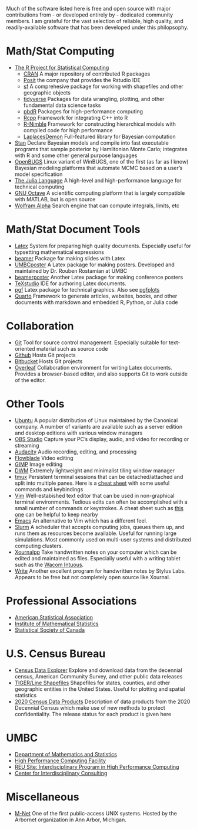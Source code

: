 Much of the software listed here is free and open source with major
contributions from - or developed entirely by - dedicated community members. I
am grateful for the vast selection of reliable, high quality, and
readily-available software that has been developed under this philopsophy.

# Math/Stat Computing
- [The R Project for Statistical Computing](http://www.r-project.org)
	+ [CRAN](https://cran.r-project.org) A major repository of contributed R
	  packages
	+ [Posit](https://posit.co) the company that provides the Rstudio IDE
	+ [sf](https://cran.r-project.org/package=sf) A comprehesive package for
	  working with shapefiles and other geographic objects
	+ [tidyverse](https://www.tidyverse.org) Packages for data wrangling,
	  plotting, and other fundamental data science tasks
	+ [pbdR](https://pbdr.org) Packages for high-performance computing
	+ [Rcpp](http://www.rcpp.org) Framework for integrating C++ into R
	+ [R-Nimble](http://r-nimble.org) Framework for constructing hierarchical
	  models with compiled code for high performance
	+ [LaplacesDemon](https://github.com/LaplacesDemonR/LaplacesDemon)
	  Full-featured library for Bayesian computation
- [Stan](http://mc-stan.org) Declare Bayesian models and compile into fast
  executable programs that sample posterior by Hamiltonian Monte Carlo;
  integrates with R and some other general purpose languages
- [OpenBUGS](https://www.mrc-bsu.cam.ac.uk/software/bugs/openbugs) Linux
  variant of WinBUGS, one of the first (as far as I know) Bayesian modeling
  platforms that automate MCMC based on a user's model specification
- [The Julia Language](http://julialang.org)
  A high-level and high-performance language for technical computing
- [GNU Octave](https://octave.org) A scientific computing platform that is
  largely compatible with MATLAB, but is open source
- [Wolfram Alpha](http://www.wolframalpha.com) Search engine that can compute
  integrals, limits, etc

# Math/Stat Document Tools
- [Latex](https://www.latex-project.org) System for preparing high quality
  documents. Especially useful for typsetting mathematical expressions
- [beamer](https://ctan.org/pkg/beamer) Package for making slides with Latex
- [UMBCposter](http://www.math.umbc.edu/~rouben/umbcposter) A Latex package
  for making posters. Developed and maintained by Dr. Rouben Rostamian at UMBC
- [beamerposter](https://ctan.org/pkg/beamerposter) Another Latex package for
  making conference posters
- [TeXstudio](https://www.texstudio.org) IDE for authoring Latex documents.
- [pgf](https://ctan.org/pkg/pgf) Latex package for technical graphics. Also
  see [pgfplots](https://ctan.org/pkg/pgfplots)
- [Quarto](https://quarto.org) Framework to generate articles, websites, books,
  and other documents with markdown and embedded R, Python, or Julia code

# Collaboration
- [Git](https://git-scm.com) Tool for source control management. Especially
  suitable for text-oriented material such as source code
- [Github](https://github.com) Hosts Git projects
- [Bitbucket](https://bitbucket.org) Hosts Git projects
- [Overleaf](https://www.overleaf.com) Collaboration environment for writing
  Latex documents. Provides a browser-based editor, and also supports Git to
  work outside of the editor.

# Other Tools
- [Ubuntu](https://ubuntu.com) A popular distribution of Linux maintained by
  the Canonical company. A number of variants are available such as a server
  edition and desktop editions with various window managers
- [OBS Studio](https://obsproject.com) Capture your PC's display, audio, and
  video for recording or streaming
- [Audacity](https://www.audacityteam.org) Audio recording, editing, and
  processing
- [Flowblade](https://jliljebl.github.io/flowblade) Video editing
- [GIMP](https://www.gimp.org) Image editing
- [DWM](https://dwm.suckless.org) Extremely lightweight and minimalist tiling
  window manager
- [tmux](https://github.com/tmux/tmux/wiki) Persistent terminal sessions that
  can be detached/attached and split into multiple panes. Here is a
  [cheat sheet](https://gist.github.com/MohamedAlaa/2961058) with some useful
  commands and keybindings
- [Vim](https://www.vim.org) Well-estabished text editor that can be used in
  non-graphical terminal environments. Tedious edits can often be accomplished
  with a small number of commands or keystrokes. A cheat sheet such as
  [this one](https://vim.rtorr.com) can be helpful to keep nearby
- [Emacs](https://www.gnu.org/software/emacs) An alternative to Vim which has a
  different feel.
- [Slurm](https://slurm.schedmd.com) A scheduler that accepts computing jobs,
  queues them up, and runs them as resources become available. Useful for
  running large simulations. Most commonly used on multi-user systems and
  distributed computing clusters.
- [Xournalpp](https://xournalpp.github.io) Take handwritten notes on your
  computer which can be edited and maintained as files. Especially useful with
  a writing tablet such as the
  [Wacom Intuous](https://www.wacom.com/en-us/products/pen-tablets/wacom-intuos).
- [Write](https://www.styluslabs.com) Another excellent program for handwritten
  notes by Stylus Labs. Appears to be free but not completely open source like
  Xournal.

# Professional Associations
- [American Statistical Association](http://www.amstat.org)
- [Institute of Mathematical Statistics](http://imstat.org)
- [Statistical Society of Canada](http://www.ssc.ca)

# U.S. Census Bureau
- [Census Data Explorer](https://data.census.gov) Explore and download data
  from the decennial census, American Community Survey, and other public data
  releases
- [TIGER/Line Shapefiles](https://www.census.gov/geographies/mapping-files/time-series/geo/tiger-line-file.html)
  Shapefiles for states, counties, and other geographic entities in the United
  States. Useful for plotting and spatial statistics
- [2020 Census Data Products](https://www.census.gov/programs-surveys/decennial-census/decade/2020/planning-management/release/about-2020-data-products.html)
  Description of data products from the 2020 Decennial Census which make use of
  new methods to protect confidentiality. The release status for each product
  is given here

# UMBC
- [Department of Mathematics and Statistics](https://mathstat.umbc.edu)
- [High Performance Computing Facility](http://www.umbc.edu/hpcf)
- [REU Site: Interdisciplinary Program in High Performance Computing](http://www.umbc.edu/hpcreu)
- [Center for Interdisciplinary Consulting](http://www.umbc.edu/circ)

# Miscellaneous

- [M-Net](http://www.arbornet.org/m-net.php) One of the first public-access
  UNIX systems. Hosted by the Arbornet organization in Ann Arbor, Michigan.

